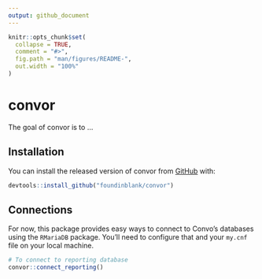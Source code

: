 ```yaml
---
output: github_document
---
```


<!-- README.md is generated from README.Rmd. Please edit that file -->

```r
knitr::opts_chunk$set(
  collapse = TRUE,
  comment = "#>",
  fig.path = "man/figures/README-",
  out.width = "100%"
)
```
# convor

The goal of convor is to ...

## Installation

You can install the released version of convor from [GitHub](https://github.com/foundinblank/convor) with:

``` r
devtools::install_github("foundinblank/convor")
```

## Connections

For now, this package provides easy ways to connect to Convo's databases using the `RMariaDB` package. You'll need to configure that and your `my.cnf` file on your local machine. 

```r
# To connect to reporting database
convor::connect_reporting()
```


